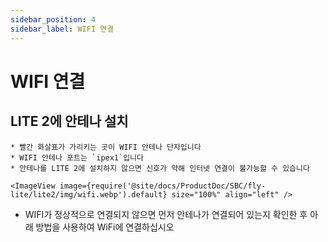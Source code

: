```yaml
---
sidebar_position: 4
sidebar_label: WIFI 연결
---
```




# WIFI 연결

## LITE 2에 안테나 설치

    * 빨간 화살표가 가리키는 곳이 WIFI 안테나 단자입니다
    * WIFI 안테나 포트는 `ipex1`입니다
    * 안테나를 LITE 2에 설치하지 않으면 신호가 약해 인터넷 연결이 불가능할 수 있습니다

    <ImageView image={require('@site/docs/ProductDoc/SBC/fly-lite/lite2/img/wifi.webp').default} size="100%" align="left" />  

* WIFI가 정상적으로 연결되지 않으면 먼저 안테나가 연결되어 있는지 확인한 후 아래 방법을 사용하여 WiFi에 연결하십시오

<WIFI />
